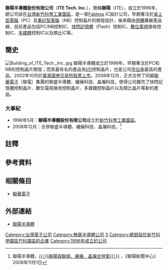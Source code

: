 {{Infobox Company
| company_name = 聯陽半導體股份有限公司
| company_name_en = ITE Tech. Inc.
| company_logo = [[File:ITE_Tech_logo_20140131.svg|200px]]
| company_type = [[上市公司|上市公司]]
| company_slogan = Intergrated Technology Express
| market_information = {{twse|3014}}<br/>（2002年10月29日上市）
| abbreviated_name = 聯陽（ITE）
| foundation = 1996年5月29日
| location = {{TWN}}[[新竹科學工業園區|新竹科學工業園區]]創新一路13號3樓
| zip_code = 
| area_served = 
| telephone_no = +886 3 579-8658
| chairman = 陳志逢
| GM = 林弘堯
| industry = [[半導體|半導體]]、IC設計
| products = [[Super_I/O|Super I/O]]、[[快閃記憶體|快閃記憶體]]控制IC、[[數位電視|數位電視]]接收控制IC
| services = 
| capital = [[新臺幣|新台幣]]20.26億元（2011年7月）
| revenue = 
| operating_income = 
| profit = 
| market_value = 
| num_employees = 
| P/E ratio = 
| earnings per share = 
| Net asset value = 
| accounting_period = 
| parent = [[聯華電子|聯華電子]]
| major_shareholder = 
| divisions = 
| subsid = 
| sister = 
| homepage = http://www.ite.com.tw
| footnotes = 
| width = 
}}
'''聯陽半導體股份有限公司'''（'''ITE Tech. Inc.'''），簡稱'''聯陽'''（ITE），成立於1996年，總公司設在[[台灣|台灣]][[新竹科學工業園區|新竹科學工業園區]]，是一家[[無廠半導體公司|Fabless]] IC設計公司，早期專注於[[桌上型電腦|桌上型電腦]]（PC）及[[筆記型電腦|筆記型電腦]]（NB）控制晶片的開發設計，後來藉由[[併購|併購]]擴展產品線，目前產品包括PC/NB控制IC、[[快閃記憶體|快閃記憶體]]（Flash）控制IC、[[數位電視|數位電視]]接收控制IC、[[多媒體|多媒體]]控制IC以及類比IC等。

==簡史==
[[File:Building_of_ITE_Tech._Inc..jpg|thumb]]
聯陽半導體成立於1996年，早期專注於PC和NB的控制晶片開發；而其最有名的產品為[[I/O|I/O]]控制晶片，也是公司[[市佔率|市佔率]]最高的產品。2002年10月於[[臺灣證券交易所|臺灣證券交易所]][[股票上市|股票上市]]。2008年12月，正式合併了同屬[[聯華電子|聯華電子]]（聯電）集團的聯盛半導體、繪展科技、晶瀚科技，使得公司擴充了快閃記憶體控制晶片、數位電視接收控制晶片、多媒體控制晶片以及類比晶片等新的產品。
===大事紀===
*1996年5月：'''聯陽半導體股份有限公司'''成立於[[新竹科學工業園區|新竹科學工業園區]]。
*2008年12月：合併聯盛半導體{{notetag|聯盛半導體：成立於2002年12月，當時英文名稱為「USBest」，由[[聯華電子|聯華電子]]與[[矽統科技|矽統科技]]合作成立的晶片設計公司，主要產品為快閃記憶體控制設計。2007年12月合併同屬聯電集團的詠發科技，詠發主要生產數位電視晶片；合併後公司的中文名稱沿用聯盛，英文名稱則採詠發的英文名「Afa」。2008年12月，聯盛與繪展、晶瀚一同併入聯陽。}}、繪展科技{{notetag|繪展科技：成立於2004年9月，前身為矽統科技旗下的多媒體產品部門，主要研發手持式設備的多媒體協處理器。2008年12月，繪展與聯盛、晶瀚一同併入聯陽。}}、晶瀚科技。<ref>聯陽半導體，[http://www.ite.com.tw/TW/newscenter_more.aspx?CategoryID=1&ID=6 {{〈}}聯陽與聯盛、繪展、晶瀚合併案{{〉}}] {{webarchive|url=https://web.archive.org/web/20090303162020/http://www.ite.com.tw/TW/newscenter_more.aspx?CategoryID=1&ID=6 |date=2009-03-03 }}，《聯陽新聞中心》2008年11月1日</ref>

==註釋 ==
<!-- 請使用 {{notetag| }}標註 -->
<div class="references-2column">
{{notefoot}}
</div>

==參考資料==
{{Reflist}}
==相關條目==
*[[聯華電子|聯華電子]]
==外部連結==
{{commonscat|ITE Tech.}}
*{{zh-tw}}{{zh-cn}}{{en}}[http://www.ite.com.tw 聯陽半導體] {{Wayback|url=http://www.ite.com.tw/ |date=20081207120432 }}

[[Category:台灣電子公司|Category:台灣電子公司]]
[[Category:無廠半導體公司|Category:無廠半導體公司]]
[[Category:臺灣證券交易所上市公司|3]]
[[Category:總部設於新竹科學園區竹科園區的企業|Category:總部設於新竹科學園區竹科園區的企業]]
[[Category:1996年成立的公司|Category:1996年成立的公司]]